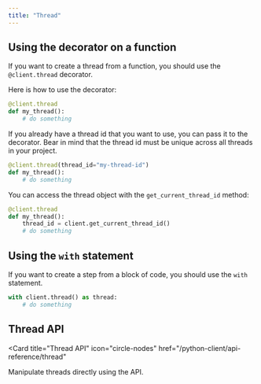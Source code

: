 ```yaml
---
title: "Thread"
---
```


## Using the decorator on a function

If you want to create a thread from a function, you should use the `@client.thread` decorator.

Here is how to use the decorator:

```python
@client.thread
def my_thread():
    # do something
```

If you already have a thread id that you want to use, you can pass it to the decorator. Bear in mind that the thread id must be unique across all threads in your project.

```python
@client.thread(thread_id="my-thread-id")
def my_thread():
    # do something
```

You can access the thread object with the `get_current_thread_id` method:

```python
@client.thread
def my_thread():
    thread_id = client.get_current_thread_id()
    # do something
```

## Using the `with` statement

If you want to create a step from a block of code, you should use the `with` statement.

```python
with client.thread() as thread:
    # do something
```

## Thread API

<Card
  title="Thread API"
  icon="circle-nodes"
  href="/python-client/api-reference/thread"
>
  Manipulate threads directly using the API.
</Card>
